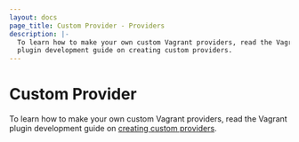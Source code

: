 ```yaml
---
layout: docs
page_title: Custom Provider - Providers
description: |-
  To learn how to make your own custom Vagrant providers, read the Vagrant
  plugin development guide on creating custom providers.
---
```


# Custom Provider

To learn how to make your own custom Vagrant providers, read the Vagrant plugin
development guide on [creating custom providers](/vagrant/docs/plugins/providers).
